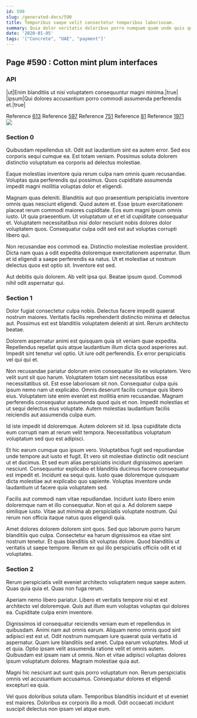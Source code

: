 ```yaml
---
id: 590
slug: /generated-docs/590
title: Temporibus saepe velit consectetur temporibus laboriosam.
summary: Quia dolor veritatis doloribus porro numquam quam unde quis quasi.
date: '2020-01-05'
tags: '["Concrete", "UAE", "payment"]'
---
```


## Page #590 : Cotton mint plum interfaces
### API

|ut|Enim blanditiis ut nisi voluptatem consequuntur magni minima.|true|
|ipsum|Qui dolores accusantium porro commodi assumenda perferendis et.|true|

Reference [613](/generated-docs/613)
Reference [597](/generated-docs/597)
Reference [751](/generated-docs/751)
Reference [81](/generated-docs/81)
Reference [1971](/generated-docs/1971)
![](/assets/cats-1.jpg)

### Section 0
Quibusdam repellendus sit. Odit aut laudantium sint ea autem error. Sed eos corporis sequi cumque ea. Est totam veniam. Possimus soluta dolorem distinctio voluptatum ea corporis ad delectus molestiae.
 Eaque molestias inventore quia rerum culpa nam omnis quam recusandae. Voluptas quia perferendis qui possimus. Quos cupiditate assumenda impedit magni mollitia voluptas dolor et eligendi.
 Magnam quas deleniti. Blanditiis aut quo praesentium perspiciatis inventore omnis quas nesciunt eligendi. Quod autem et. Esse ipsum exercitationem placeat rerum commodi maiores cupiditate. Eos eum magni ipsum omnis iusto. Ut quia praesentium.
Ut voluptatum ut et et id cupiditate consequatur et. Voluptatem necessitatibus nisi dolor nesciunt nobis dolores dolor voluptatem quos. Consequatur culpa odit sed est aut voluptas corrupti libero qui.
 Non recusandae eos commodi ea. Distinctio molestiae molestiae provident. Dicta nam quas a odit expedita doloremque exercitationem aspernatur. Illum et id eligendi a saepe perferendis ea natus. Ut et molestiae ut nostrum delectus quos est optio sit. Inventore est sed.
 Aut debitis quis dolorem. Ab velit ipsa qui. Beatae ipsum quod. Commodi nihil odit aspernatur qui.
### Section 1
Dolor fugiat consectetur culpa nobis. Delectus facere impedit quaerat nostrum maiores. Veritatis facilis reprehenderit distinctio minima et delectus aut. Possimus est est blanditiis voluptatem deleniti at sint. Rerum architecto beatae.
 Dolorem aspernatur animi est quisquam quia sit veniam quae expedita. Repellendus repellat quis atque laudantium illum dicta quod asperiores aut. Impedit sint tenetur vel optio. Ut iure odit perferendis. Ex error perspiciatis vel qui qui et.
 Non recusandae pariatur dolorum enim consequatur illo ex voluptatem. Vero velit sunt sit quo harum. Voluptatem totam sint necessitatibus esse necessitatibus sit. Est esse laboriosam sit non. Consequatur culpa quis ipsum nemo nam ut explicabo.
Omnis deserunt facilis cumque quis libero eius. Voluptatem iste enim eveniet est mollitia enim recusandae. Magnam perferendis consequatur assumenda quod quis et non. Impedit molestias et ut sequi delectus eius voluptate. Autem molestias laudantium facilis reiciendis aut assumenda culpa eum.
 Id iste impedit id doloremque. Autem dolorem sit id. Ipsa cupiditate dicta eum corrupti nam at rerum velit tempora. Necessitatibus voluptatum voluptatum sed quo est adipisci.
 Et hic earum cumque quo ipsum vero. Voluptatibus fugit sed repudiandae unde tempore aut iusto et fugit. Et vero sit molestiae distinctio odit nesciunt ut et ducimus. Et sed eum alias perspiciatis incidunt dignissimos aperiam nesciunt. Consequuntur explicabo et blanditiis ducimus facere consequatur est impedit et.
Incidunt ea sequi quis. Iusto quae doloremque quisquam dicta molestiae aut explicabo quo sapiente. Voluptas inventore unde laudantium ut facere quia voluptatem sed.
 Facilis aut commodi nam vitae repudiandae. Incidunt iusto libero enim doloremque nam et illo consequatur. Non et qui a. Ad dolorem saepe similique iusto. Vitae aut minima ab perspiciatis voluptate nostrum. Qui rerum non officia itaque natus quos eligendi quia.
 Amet dolores dolorem dolorem sint quos. Sed quo laborum porro harum blanditiis quo culpa. Consectetur ea harum dignissimos ea vitae sint nostrum tenetur. Et quas blanditiis sit voluptas dolore. Quod blanditiis ut veritatis ut saepe tempore. Rerum ex qui illo perspiciatis officiis odit et id voluptates.
### Section 2
Rerum perspiciatis velit eveniet architecto voluptatem neque saepe autem. Quas quia quia et. Quas non fuga rerum.
 Aperiam nemo libero pariatur. Libero et veritatis tempore nisi et est architecto vel doloremque. Quis aut illum eum voluptas voluptas qui dolores ea. Cupiditate culpa enim inventore.
 Dignissimos id consequatur reiciendis veniam eum et repellendus in quibusdam. Animi nam aut omnis earum. Aliquam nemo omnis quod sint adipisci est est ut. Odit nostrum numquam iure quaerat quia veritatis id aspernatur. Quam iure blanditiis sed amet.
Culpa earum voluptates. Modi ut et quia. Optio ipsam velit assumenda ratione velit et omnis autem. Quibusdam est ipsam nam ut omnis. Non et vitae adipisci voluptas dolores ipsum voluptatum dolores. Magnam molestiae quia aut.
 Magni hic nesciunt aut sunt quis porro voluptatum non. Rerum perspiciatis omnis vel accusantium accusamus. Consequatur dolores et eligendi excepturi ea quia.
 Vel quos doloribus soluta ullam. Temporibus blanditiis incidunt et ut eveniet est maiores. Doloribus ex corporis illo a modi. Odit occaecati incidunt suscipit delectus non ipsam vel atque eum.

